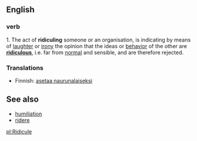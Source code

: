 ==English==
===verb===
1. The act of '''ridiculing''' someone or an organisation, is indicating by means of [[laughter]] or [[irony]] the opinion that the ideas or [[behavior]] of the other are '''[[ridiculous]]''', i.e. far from [[normal]] and sensible, and are therefore rejected.

===Translations===
*Finnish: [[asetaa naurunalaiseksi]]
==See also==
*[[humiliation]]
*[[ridere]]

[[pl:Ridicule]]